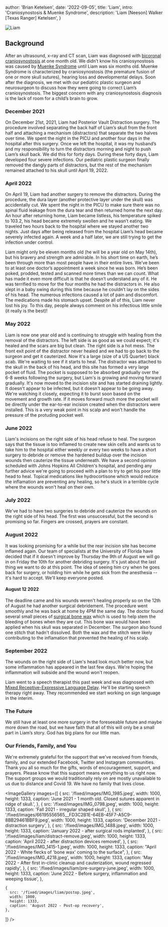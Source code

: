 

  author: 'Brian Ketelsen',
  date: '2022-09-05',
  title: 'Liam',
  intro: 'Craniosynostosis & Muenke Syndrome',
  description:
    'Liam [Neeson] Walker [Texas Ranger] Ketelsen',
}



![Liam](/fixed/images/liamsjourney.png)

## Background

After an ultrasound, x-ray and CT scan, Liam was diagnosed with [bicoronal craniosynostosis](https://www.mayoclinic.org/diseases-conditions/craniosynostosis/symptoms-causes/syc-20354513) at one month old. We didn’t know his craniosynostosis was caused by [Muenke Syndrome](https://www.seattlechildrens.org/conditions/muenke-syndrome/) until Liam was six months old. Muenke Syndrome is characterized by craniosynostosis (the premature fusion of one or more skull sutures), hearing loss and developmental delays. Soon after the diagnosis, we met with our pediatric plastic surgeon and neurosurgeon to discuss how they were going to correct Liam’s craniosynostosis. The biggest concern with any craniosynostosis diagnosis is the lack of room for a child’s brain to grow.

### December 2021

On December 21st, 2021, Liam had Posterior Vault Distraction surgery. The procedure involved separating the back half of Liam’s skull from the front half and attaching a mechanism (distractors) that separate the two halves over time. We spent the night in the PICU and another four days in the hospital after this surgery. Once we left the hospital, it was my husband’s and my responsibility to turn the distractors morning and night to push Liam’s skull back. We did this for forty days. During these forty days, Liam developed four severe infections. Our pediatric plastic surgeon finally removed the dangly parts of distractors, but the rest of the mechanism remained attached to his skull until April 19, 2022.

### April 2022

On April 19, Liam had another surgery to remove the distractors. During the procedure, the dura layer (another protective layer under the skull) was accidentally cut. We spent the night in the PICU to make sure there was no spinal fluid leakage from the dura tear and then returned home the next day. An hour after returning home, Liam became listless, his temperature spiked to 103.2, his head became extremely swollen and he wasn’t eating. We traveled two hours back to the hospital where we stayed another two nights. Just days after being released from the hospital Liam’s head became severely infected again. A week and a half later, we are still trying to get the infection under control.

Liam might only be eleven months old (he will be a year old on May 14th), but his bravery and strength are admirable. In his short time on earth, he’s been through more than most people have in their entire lives. We’ve been to at least one doctor’s appointment a week since he was born. He’s been poked, prodded, tested and scanned more times than we can count. What has made it even more difficult is that he doesn’t understand any of it. He was terrified to move for the four months he had the distractors in. He also slept in a baby swing during this time because he couldn’t lay on the sides of his head. The numerous infections caused a lot of pain and discomfort. The medications made his stomach upset. Despite all of this, Liam never lost his joy. To this day, people always comment on his infectious little smile (it really is the best)!

### May 2022

Liam is now one year old and is continuing to struggle with healing from the removal of the distractors. The left side is as good as we could expect; it's healed and the scars are big but clean. The right side is a hot mess. The front exit point of the distractor never healed and we had to go back to the surgeon and get it cauterized. Now it's a large (size of a US Quarter) black scab. We're waiting to see if it starts to heal. The distractor was attached to the skull in the back of his head, and this site has formed a very large pocket of fluid. The pocket is supposed to be absorbed gradually over the 6-8 weeks following the surgery, but Liam's is growing and moving forward gradually. It's now moved to the incision site and has started draining lightly. It doesn't appear to be infected, but it doesn't appear to be going away. We're watching it closely, expecting it to burst soon based on the movement and growth rate. If it moves forward much more the pocket will be directly under the ear-to-ear incision created when the distractors were installed. This is a very weak point in his scalp and won't handle the pressure of the protuding pocket well.

### June 2022

Liam's incisions on the right side of his head refuse to heal. The surgeon says that the tissue is too inflamed to create new skin cells and wants us to take him to the hospital either weekly or every two weeks to have a short surgery to debride or remove the hardened buildup over the incision wounds then cauterize the tissue underneath. We have a second opinion scheduled with Johns Hopkins All Children's hospital, and pending any further advice we're going to proceed with a plan to try to get his poor little head to heal. Topical medications like hydrocortisone which would reduce the inflamation are preventing any healing, so he's stuck in a terrible cycle where the wounds won't heal on their own.

### July 2022

We've had to have two surgeries to debride and cauterize the wounds on the right side of his head. The first was unsuccessful, but the second is promising so far. Fingers are crossed, prayers are constant.


### August 2022

It was looking promising for a while but the rear incision site has become inflamed again. Our team of specialists at the University of Florida have decided that if it doesn't improve by Thursday the 9th of August we will go in on Friday the 10th for another debriding surgery. It's just about the last thing we want to do at this point. The idea of seeing him cry when he goes back for surgery, or holding him while he gets sick from the anesthesia -- it's hard to accept. We'll keep everyone posted.

#### August 12 2022

The deadline came and his wounds weren't healing properly so on the 12th of August he had another surgical debridement. The procedure went smoothly and he was back at home by 4PM the same day. The doctor found several small pieces of [surgical bone wax](https://pubmed.ncbi.nlm.nih.gov/3805601/#:~:text=Bone%20wax%20is%20a%20nonabsorbable%20product%20used%20for,within%20body%20tissues%2C%20bone%20wax%20has%20possible%20side-effects.) which is used to help stem the bleeding of bones when they are cut. This bone wax would have been applied when his skull was separated in December. The surgeon also found one stitch that hadn't dissolved. Both the wax and the stitch were likely contributing to the inflamation that prevented the healing of his scalp.

### September 2022

The wounds on the right side of Liam's head look much better now, but some inflammation has appeared in the last few days. We're hoping the inflammation will subside and the wound won't reopen.

Liam went to a speech therapist this past week and was diagnosed with [Mixed Receptive-Expressive Language Delay](https://www.betterspeech.com/post/what-is-mixed-receptive-expressive-language-disorder). He'll be starting speech therapy right away. They recommended we start working on sign language in the interim.

### The Future

We still have at least one more surgery in the foreseeable future and maybe more down the road, but we have faith that all of this will only be a small part in Liam’s story. God has big plans for our little man.

### Our Friends, Family, and You

We're extremely grateful for the support that we've received from friends, family, and our extended Facebook, Twitter and Instagram communities. Thank you all so much for the gifts, words of encouragement, support, and prayers. Please know that this support means everything to us right now. The support groups we would traditionally rely on are mostly unavailable to us due to distance and Covid 19. We have no family that lives close.

<ImageGallery
  images={[
    {
      src: '/fixed/images/IMG_1985.jpeg',
      width: 1000,
      height: 1333,
      caption:
        'June 2021 - 1 month old. Closed sutures apparent in ridge of skull.',
    },
    {
      src: '/fixed/images/IMG_0798.jpeg',
      width: 1000,
      height: 1333,
      caption: 'Fall 2021 - irregular shaped skull',
    },
    {
      src: '/fixed/images/66195556565__FD3C2B1E-64EB-45F7-A5C9-8BB29461BBF9.jpeg',
      width: 1000,
      height: 1333,
      caption: 'December 2021 - distraction surgery',
    },
    {
      src: '/fixed/images/IMG_1488.jpeg',
      width: 1000,
      height: 1333,
      caption: 'January 2022 - after surgical rods implanted',
    },
        {
      src: '/fixed/images/liam/distract-remove.jpeg',
      width: 1000,
      height: 1333,
      caption: 'April 2022 - after distraction devices removed',
    },
    {
      src: '/fixed/images/IMG_1415-1.jpeg',
      width: 1000,
      height: 1333,
      caption: "April 2022 - White flecks of 'bone wax' coming to the surface",
    },
    {
      src: '/fixed/images/IMG_4218.jpeg',
      width: 1000,
      height: 1333,
      caption: 'May 2022 - After first in-clinic cleanup and cauterization, wound regressed rapidly',
    },
        {
      src: '/fixed/images/liam/pre-surgery-june.jpeg',
      width: 1000,
      height: 1333,
      caption: 'June 2022 - Before surgery, inflammation and weeping tissue',
    },

    {
      src: '/fixed/images/liam/postop.jpeg',
      width: 1000,
      height: 1333,
      caption: 'August 2022 - Post-op recovery',
    },
  ]}
/>


